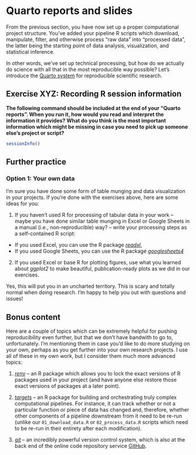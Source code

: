 # Quarto reports and slides

From the previous section, you have now set up a proper computational project
structure. You've added your pipeline R scripts which download, manipulate,
filter, and otherwise process "raw data" into "processed data", the latter
being the starting point of data analysis, visualization, and statistical
inference.

In other words, we've set up technical processing, but how do we actually
do science with all that in the most reproducible way possible? Let's introduce
the [Quarto system](https://quarto.org) for reproducible scientific research.

## Exercise XYZ: Recording R session information

**The following command should be included at the end of your "Quarto reports".
When you run it, how would you read and interpret the information it provides?
What do you think is the most important information which might be missing in
case you need to pick up someone else's project or script?**

```r
sessionInfo()
```





## Further practice

### Option 1: Your own data

I'm sure you have done some form of table munging and data visualization in your
projects. If you're done with the exercises above, here are some ideas for you:

1. If you haven't used R for processing of tabular data in your work -- maybe
you have done similar table munging in Excel or Google Sheets in a manual
(i.e., non-reproducible) way? -- write your processing steps as a self-contained
R script:

- If you used Excel, you can use the R package [_readxl_](https://readxl.tidyverse.org),
- If you used Google Sheets, you can use the R package [_googlesheets4_](https://googlesheets4.tidyverse.org)

2. If you used Excel or base R for plotting figures, use what you learned
about _ggplot2_ to make beautiful, publication-ready plots as we did in our
exercises.

Yes, this will put you in an uncharted territory. This is scary and totally
normal when doing research. I'm happy to help you out with questions
and issues!

## Bonus content

Here are a couple of topics which can be extremely helpful for pushing
reproducibility even further, but that we don't have bandwith to go to,
unfortunately. I'm mentioning them in case you'd like to do more studying
on your own, perhaps as you get further into your own research projects.
I use all of these in my own work, but I consider them much more advanced
topics:

1. [_renv_](https://rstudio.github.io/renv/articles/renv.html) --
an R package which allows you to lock the exact versions of
R packages used in your project (and have anyone else restore those exact
versions of packages at a later point). 

2. [_targets_](https://books.ropensci.org/targets/) -- an R package for
building and orchestrating truly complex computational pipelines. For instance,
it can track whether or not a particular function or piece of data has changed
and, therefore, whether other components of a pipeline downstream from it need
to be re-run (unlike our `01_download_data.R` or `02_process_data.R` scripts
which need to be re-run in their entirety after each modification).

3. [_git_](https://git-scm.com) -- an incredibly powerful version control system,
which is also at the back end of the online code repository service
[GitHub](https://github.com).